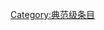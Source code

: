 {{catmore1|[[Wikipedia:另类摇滚专题|Wikipedia:另类摇滚专题]]}}
{{Articles by Quality|topic=另类摇滚|project=另类摇滚|format=toc}}
{{emptycat}}

[[Category:典范级条目|Category:典范级条目]]